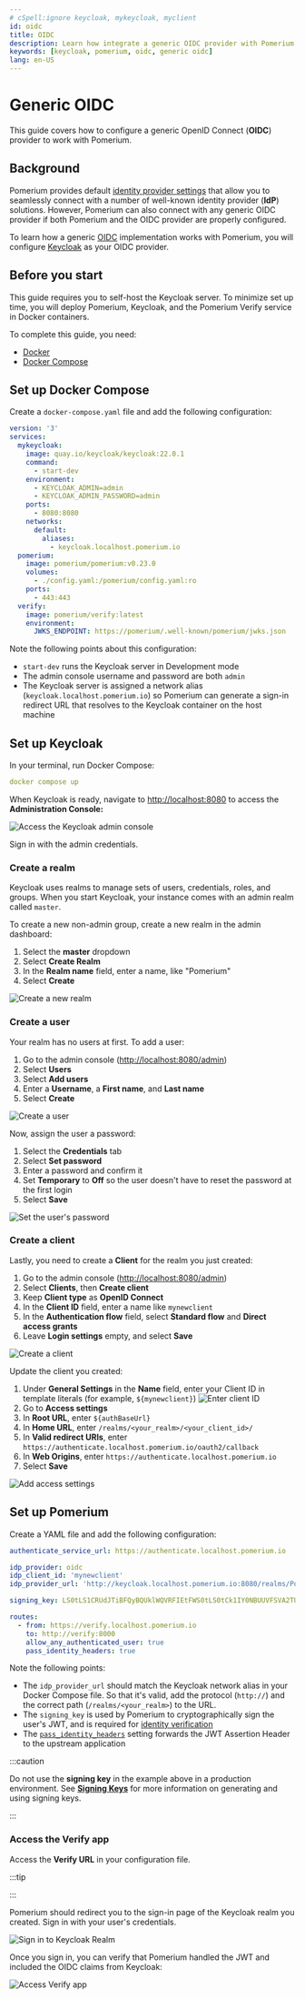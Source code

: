 ```yaml
---
# cSpell:ignore keycloak, mykeycloak, myclient
id: oidc
title: OIDC
description: Learn how integrate a generic OIDC provider with Pomerium.
keywords: [keycloak, pomerium, oidc, generic oidc]
lang: en-US
---
```



# Generic OIDC

This guide covers how to configure a generic OpenID Connect (**OIDC**) provider to work with Pomerium.

## Background

Pomerium provides default [identity provider settings](/docs/reference/identity-provider-settings) that allow you to seamlessly connect with a number of well-known identity provider (**IdP**) solutions. However, Pomerium can also connect with any generic OIDC provider if both Pomerium and the OIDC provider are properly configured.

To learn how a generic [OIDC](https://openid.net/specs/openid-connect-core-1_0.html) implementation works with Pomerium, you will configure [Keycloak](https://www.keycloak.org/) as your OIDC provider.

## Before you start

This guide requires you to self-host the Keycloak server. To minimize set up time, you will deploy Pomerium, Keycloak, and the Pomerium Verify service in Docker containers.

To complete this guide, you need:

- [Docker](https://docs.docker.com/install/)
- [Docker Compose](https://docs.docker.com/compose/install/)

## Set up Docker Compose

Create a `docker-compose.yaml` file and add the following configuration:

```yaml title="docker-compose.yaml"
version: '3'
services:
  mykeycloak:
    image: quay.io/keycloak/keycloak:22.0.1
    command:
      - start-dev
    environment:
      - KEYCLOAK_ADMIN=admin
      - KEYCLOAK_ADMIN_PASSWORD=admin
    ports:
      - 8080:8080
    networks:
      default:
        aliases:
          - keycloak.localhost.pomerium.io
  pomerium:
    image: pomerium/pomerium:v0.23.0
    volumes:
      - ./config.yaml:/pomerium/config.yaml:ro
    ports:
      - 443:443
  verify:
    image: pomerium/verify:latest
    environment:
      JWKS_ENDPOINT: https://pomerium/.well-known/pomerium/jwks.json
```

Note the following points about this configuration:

- `start-dev` runs the Keycloak server in Development mode
- The admin console username and password are both `admin`
- The Keycloak server is assigned a network alias (`keycloak.localhost.pomerium.io`) so Pomerium can generate a sign-in redirect URL that resolves to the Keycloak container on the host machine

## Set up Keycloak

In your terminal, run Docker Compose:

```yaml
docker compose up
```

When Keycloak is ready, navigate to [http://localhost:8080](http://localhost:8080) to access the **Administration Console:**

![Access the Keycloak admin console](./img/oidc/keycloak-admin-console.png)

Sign in with the admin credentials.

### Create a realm

Keycloak uses realms to manage sets of users, credentials, roles, and groups. When you start Keycloak, your instance comes with an admin realm called `master`.

To create a new non-admin group, create a new realm in the admin dashboard:

1. Select the **master** dropdown
1. Select **Create Realm**
1. In the **Realm name** field, enter a name, like "Pomerium"
1. Select **Create**

![Create a new realm](./img/oidc/keycloak-realm.gif)

### Create a user

Your realm has no users at first. To add a user:

1. Go to the admin console ([http://localhost:8080/admin](http://localhost:8080/admin))
1. Select **Users**
1. Select **Add users**
1. Enter a **Username**, a **First name**, and **Last name**
1. Select **Create**

![Create a user](./img/oidc/keycloak-create-a-user.gif)

Now, assign the user a password:

1. Select the **Credentials** tab
1. Select **Set password**
1. Enter a password and confirm it
1. Set **Temporary** to **Off** so the user doesn't have to reset the password at the first login
1. Select **Save**

![Set the user's password](./img/oidc/keycloak-set-password.png)

### Create a client

Lastly, you need to create a **Client** for the realm you just created:

1. Go to the admin console ([http://localhost:8080/admin](http://localhost:8080/admin))
1. Select **Clients**, then **Create client**
1. Keep **Client type** as **OpenID Connect**
1. In the **Client ID** field, enter a name like `mynewclient`
1. In the **Authentication flow** field, select **Standard flow** and **Direct access grants**
1. Leave **Login settings** empty, and select **Save**

![Create a client](./img/oidc/keycloak-create-client.gif)

Update the client you created:

1. Under **General Settings** in the **Name** field, enter your Client ID in template literals (for example, `${mynewclient}`)
  ![Enter client ID](./img/oidc/keycloak-client-general-settings.png)
1. Go to **Access settings**
1. In **Root URL**, enter `${authBaseUrl}`
1. In **Home URL**, enter `/realms/<your_realm>/<your_client_id>/`
1. In **Valid redirect URIs**, enter `https://authenticate.localhost.pomerium.io/oauth2/callback`
1. In **Web Origins**, enter `https://authenticate.localhost.pomerium.io`
1. Select **Save**

![Add access settings](./img/oidc/keycloak-access-settings.png)

## Set up Pomerium

Create a YAML file and add the following configuration:

```yaml title="config.yaml"
authenticate_service_url: https://authenticate.localhost.pomerium.io

idp_provider: oidc
idp_client_id: 'mynewclient'
idp_provider_url: 'http://keycloak.localhost.pomerium.io:8080/realms/Pomerium'

signing_key: LS0tLS1CRUdJTiBFQyBQUklWQVRFIEtFWS0tLS0tCk1IY0NBUUVFSVA2TUN5UFI5OUNmSEVkU0s4cVdzbk51Q0RyMVZ3ay93RER1RVhyQitELzZvQW9HQ0NxR1NNNDkKQXdFSG9VUURRZ0FFQ0JTK3gyQnJRNVJqNHJFcU5PSEVsUFVESXJiRlNhRitoWEhEL1RYby9rQWVKU1lJSjJHVwpZMnE0a0NPNTU4RmdoYmxDTUplYVdjV1luT3JuZkpxeXRnPT0KLS0tLS1FTkQgRUMgUFJJVkFURSBLRVktLS0tLQo=

routes:
  - from: https://verify.localhost.pomerium.io
    to: http://verify:8000
    allow_any_authenticated_user: true
    pass_identity_headers: true
```

Note the following points:

- The `idp_provider_url` should match the Keycloak network alias in your Docker Compose file. So that it's valid, add the protocol (`http://`) and the correct path (`/realms/<your_realm>`) to the URL.
- The `signing_key` is used by Pomerium to cryptographically sign the user's JWT, and is required for [identity verification](/docs/capabilities/getting-users-identity)
- The [`pass_identity_headers`](/docs/reference/routes/pass-identity-headers) setting forwards the JWT Assertion Header to the upstream application

:::caution

Do not use the **signing key** in the example above in a production environment. See [**Signing Keys**](/docs/reference/signing-key) for more information on generating and using signing keys.

:::

### Access the Verify app

Access the **Verify URL** in your configuration file.

:::tip

<SelfSignedCertWarning />

:::

Pomerium should redirect you to the sign-in page of the Keycloak realm you created. Sign in with your user's credentials.

![Sign in to Keycloak Realm](./img/oidc/keycloak-login.png)

Once you sign in, you can verify that Pomerium handled the JWT and included the OIDC claims from Keycloak:

![Access Verify app](./img/oidc/keycloak-verify-app.png)
